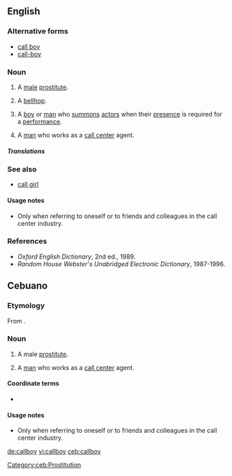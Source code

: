 ==English==

===Alternative forms===
* [[call boy]]
* [[call-boy]]

===Noun===
{{en-noun}}

# {{context|euphemistic|lang=en}} A [[male]] [[prostitute]].
# {{context|dated|lang=en}} A [[bellhop]].
# {{context|theater|lang=en}} A [[boy]] or [[man]] who [[summon]]s [[actor]]s when their [[presence]] is required for a [[performance]].
# {{label|en|Cebu|humorous}}  A [[man]] who works as a [[call center]] agent. {{qualifier|see usage notes}}

=====Translations=====
{{trans-top|a boy or man who summons actors}}
{{trans-mid}}
{{trans-bottom}}

===See also===
* [[call girl]]

====Usage notes====
* Only when referring to oneself or to friends and colleagues in the call center industry. 

===References===
* ''Oxford English Dictionary'', 2nd ed., 1989.
* ''Random House Webster's Unabridged Electronic Dictionary'', 1987-1996.

==Cebuano==

===Etymology===
From {{etyl|en|ceb}} {{m|en|callboy}}.

===Noun===
{{head|ceb|noun}}

# A male [[prostitute]].
# {{label|ceb|humorous}} A [[man]] who works as a [[call center]] agent. {{qualifier|see usage notes}}

====Coordinate terms====

* {{l|ceb|call girl}}

====Usage notes====
* Only when referring to oneself or to friends and colleagues in the call center industry. 

[[Category:ceb:Prostitution]]
[[de:callboy]]
[[vi:callboy]]
[[ceb:callboy]]